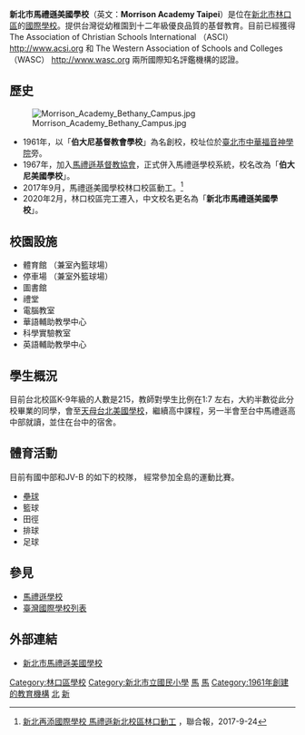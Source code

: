 {{Infobox School 
| name = 馬禮遜美國學校<br/>（新北校區）
| image = 
| established = 1961
| address = 244 [[新北市|新北市]][[林口區|林口區]]東湖路1號
| information    =（02）2365-9691,9692,9693
| website = [http://bethany.mca.org.tw http://bethany.mca.org.tw] 
| type = [[私立|私立]] [[國際學校|國際學校]]<br/>[[基督教會|基督教會]] 學校 
| affiliation =
| affiliations = 
| president = 
| superintendent = Tim McGill
| principal = Zachary Sawyer
| rector = 
| dean = 
| founder = 
| head_label =
| head = 
| 教師 =
| 學生 =
| enrollment = 215
| grades = K-12
| district =
| oversight = 
| accreditation = [[ACSI|ACSI]], [[Western_Association_of_Schools_and_Colleges|WASC]]
| mascot = [[藍馬）|Bronco]]
| colors = [[黑|黑]] 和 [[白|白]]
| colours =
| newspaper = ''Echo''
| yearbook = ''Morrisonian''
| free_label_3 =
| free_3 =
| footnotes = 
| picture = 
}}

'''新北市馬禮遜美國學校'''（英文：'''Morrison Academy Taipei'''）是位在[[新北市|新北市]][[林口區|林口區]]的[[國際學校|國際學校]]。提供台灣從幼稚園到十二年級優良品質的基督教育。目前已經獲得The Association of Christian Schools International （ASCI）[http://www.acsi.org http://www.acsi.org ] {{Wayback|url=http://www.acsi.org/ |date=20210317084504 }} 和 The Western Association of Schools and Colleges （WASC） [http://www.wasc.org http://www.wasc.org] {{Wayback|url=http://www.wasc.org/ |date=20210320205240 }} 
兩所國際知名評鑑機構的認證。

== 歷史 ==
[[File:Morrison_Academy_Bethany_Campus.jpg|thumb]]
*1961年，以「'''伯大尼基督教會學校'''」為名創校，校址位於[[臺北市|臺北市]][[中華福音神學院|中華福音神學院]]旁。
*1967年，加入[[馬禮遜基督教協會|馬禮遜基督教協會]]，正式併入馬禮遜學校系統，校名改為「'''伯大尼美國學校'''」。
*2017年9月，馬禮遜美國學校林口校區動工。<ref>[https://udn.com/news/story/7323/2719536 新北再添國際學校 馬禮遜新北校區林口動工] {{Wayback|url=https://udn.com/news/story/7323/2719536 |date=20171003125425 }}，聯合報，2017-9-24</ref>
*2020年2月，林口校區完工遷入，中文校名更名為「'''新北市馬禮遜美國學校'''」。

== 校園設施 ==
* 體育館 （兼室內籃球場） 
* 停車場 （兼室外籃球場）
* 圖書館
* 禮堂
* 電腦教室
* 華語輔助教學中心 
* 科學實驗教室
* 英語輔助教學中心

== 學生概況 ==
目前台北校區K-9年級的人數是215，教師對學生比例在1:7 左右，大約半數從此分校畢業的同學，會至[[天母|天母]][[台北美國學校|台北美國學校]]，繼續高中課程，另一半會至台中馬禮遜高中部就讀，並住在台中的宿舍。

== 體育活動 ==
目前有國中部和JV-B 的如下的校隊， 經常參加全島的運動比賽。
* [[壘球|壘球]]
* 籃球
* 田徑
* 排球
* 足球

== 參見 ==
* [[馬禮遜學校|馬禮遜學校]]
* [[臺灣國際學校列表|臺灣國際學校列表]]

== 外部連結 ==
{{台灣國際學校}}
* [http://bethany.mca.org.tw/ 新北市馬禮遜美國學校] {{Wayback|url=http://bethany.mca.org.tw/ |date=20110903010749 }}

[[Category:林口區學校|Category:林口區學校]]
[[Category:新北市立國民小學|Category:新北市立國民小學]]
[[Category:台灣國際學校|馬]]
[[Category:台灣基督教學校|馬]]
[[Category:1961年創建的教育機構|Category:1961年創建的教育機構]]
[[Category:台灣冠以人名的教育機構|北]]
[[Category:美國國際學校|新]]